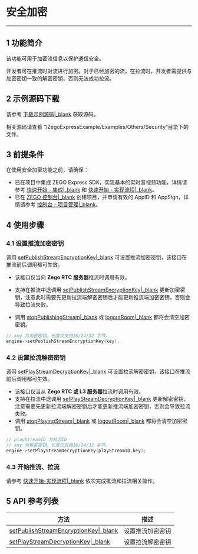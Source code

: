 # 安全加密

- - -

## 1 功能简介

该功能可用于加密流信息以保护通信安全。

开发者可在推流时对流进行加密。对于已经加密的流，在拉流时，开发者需提供与加密密钥一致的解密密钥，否则无法成功拉流。

## 2 示例源码下载

请参考 [下载示例源码\|_blank](#9972) 获取源码。

相关源码请查看 “/ZegoExpressExample/Examples/Others/Security”目录下的文件。

## 3 前提条件

在使用安全加密功能之前，请确保：

- 已在项目中集成 ZEGO Express SDK，实现基本的实时音视频功能，详情请参考  [快速开始 - 集成\|_blank](#9975) 和  [快速开始 - 实现流程\|_blank](#9976)。
- 已在 [ZEGO 控制台\|_blank](https://console.zego.im) 创建项目，并申请有效的 AppID 和 AppSign，详情请参考 [控制台 - 项目管理\|_blank](#1265)。

## 4 使用步骤

### 4.1 设置推流加密密钥

调用 [setPublishStreamEncryptionKey\|_blank](@setPublishStreamEncryptionKey) 可设置推流加密密钥，该接口在推流前后调用都可生效。

<div class="mk-warning">

- 该接口仅当向 **Zego RTC 服务器**推流时调用有效。

- 支持在推流中途调用 [setPublishStreamEncryptionKey\|_blank](@setPublishStreamEncryptionKey) 更新加密密钥，注意此时需要先更新拉流端解密密钥后才能更新推流端加密密钥，否则会导致拉流失败。
- 调用 [stopPublishingStream\|_blank](@stopPublishingStream) 或 [logoutRoom\|_blank](@logoutRoom) 都将会清空加密密钥。

</div>

```C++
// key 为加密密钥，长度仅支持16/24/32 字节。
engine->setPublishStreamEncryptionKey(key);
```

### 4.2 设置拉流解密密钥

调用 [setPlayStreamDecryptionKey\|_blank](@setPlayStreamDecryptionKey) 可设置拉流解密密钥，该接口在推流前后调用都可生效。

<div class="mk-warning">

- 该接口仅当从 **Zego RTC 或 L3 服务器**拉流时调用有效。
- 支持在拉流中途调用 [setPlayStreamDecryptionKey\|_blank](@setPlayStreamDecryptionKey) 更新解密密钥，注意需要先更新拉流端解密密钥后才能更新推流端加密密钥，否则会导致拉流失败。
- 调用 [stopPlayingStream\|_blank](@stopPlayingStream) 或 [logoutRoom\|_blank](@logoutRoom) 都将会清空加密密钥。

</div>

```C++
// playStreamID 为拉流ID
// key 为解密密钥，长度仅支持16/24/32 字节。
engine->setPlayStreamDecryptionKey(playStreamID,key);
```

### 4.3 开始推流、拉流

请参考 [快速开始-实现流程|_blank](#9976) 依次完成推流和拉流相关操作。


## 5 API 参考列表

| 方法 | 描述 |
|-------|--------|
| [setPublishStreamEncryptionKey\|_blank](@setPublishStreamEncryptionKey) | 设置推流加密密钥 |
| [setPlayStreamDecryptionKey\|_blank](@setPlayStreamDecryptionKey) |设置拉流解密密钥|
